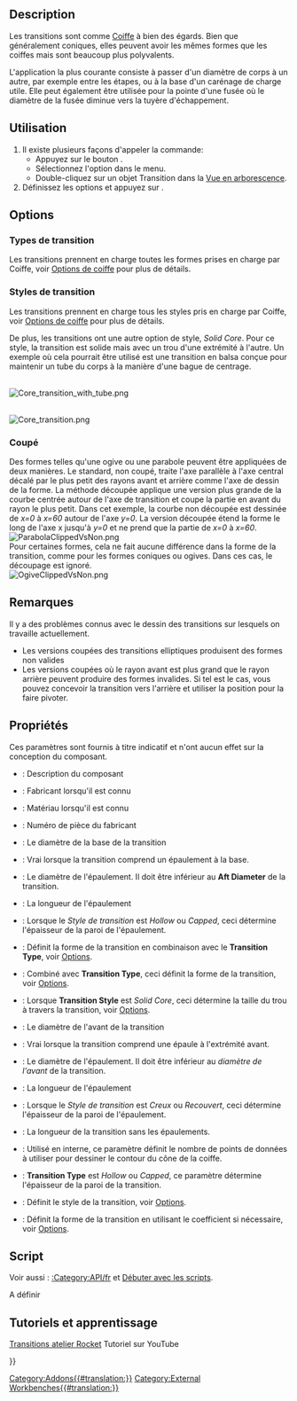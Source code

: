 <languages/>

{{Docnav/fr
|[[Rocket_NoseCone/fr|Coiffe]]
|[[Rocket_BodyTube/fr|Tube du corps]]
|[[Rocket_Workbench/fr|Atelier Rocket]]
|IconL=Rocket_NoseCone.svg
|IconR=Rocket_BodyTube.svg
|IconC=RocketWorkbench.svg
}}

{{GuiCommand/fr
|Name=Rocket Transition
|Name/fr=Rocket Transition
|MenuLocation=Rocket → Transition
|Workbenches=[[Rocket_Workbench/fr|Rocket]]
|Version=0.19
}}

== Description ==

Les transitions sont comme [[Rocket_NoseCone/fr|Coiffe]] à bien des égards. Bien que généralement coniques, elles peuvent avoir les mêmes formes que les coiffes mais sont beaucoup plus polyvalents.

L'application la plus courante consiste à passer d'un diamètre de corps à un autre, par exemple entre les étapes, ou à la base d'un carénage de charge utile. Elle peut également être utilisée pour la pointe d'une fusée où le diamètre de la fusée diminue vers la tuyère d'échappement.

== Utilisation ==

# Il existe plusieurs façons d'appeler la commande:
#* Appuyez sur le bouton {{Button|[[Image:Rocket_Transition.svg|16px]] [[Rocket_Transition/fr|Transition]]}}.
#* Sélectionnez l'option {{MenuCommand|Rocket  → [[Image:Rocket_Transition.svg|16px]] Transition}} dans le menu.
#* Double-cliquez sur un objet Transition dans la [[Tree_view/fr|Vue en arborescence]].
# Définissez les options et appuyez sur {{Button|OK}}.

== Options ==

=== Types de transition ===

Les transitions prennent en charge toutes les formes prises en charge par Coiffe, voir [[Rocket_NoseCone/fr#Options|Options de coiffe]] pour plus de détails.

=== Styles de transition ===

Les transitions prennent en charge tous les styles pris en charge par Coiffe, voir [[Rocket_NoseCone/fr#Options|Options de coiffe]] pour plus de détails.

De plus, les transitions ont une autre option de style, ''Solid Core''. Pour ce style, la transition est solide mais avec un trou d'une extrémité à l'autre. Un exemple où cela pourrait être utilisé est une transition en balsa conçue pour maintenir un tube du corps à la manière d'une bague de centrage.

<br>
[[File:Core_transition_with_tube.png]]
{{Caption|Transition avec épaulement arrière tenant un tube du corps}}

<br>
[[File:Core_transition.png]]
{{Caption|Transition avec épaulement arrière montrant le noyau interne}}

=== Coupé ===

Des formes telles qu'une ogive ou une parabole peuvent être appliquées de deux manières. Le standard, non coupé, traite l'axe parallèle à l'axe central décalé par le plus petit des rayons avant et arrière comme l'axe de dessin de la forme. La méthode découpée applique une version plus grande de la courbe centrée autour de l'axe de transition et coupe la partie en avant du rayon le plus petit. Dans cet exemple, la courbe non découpée est dessinée de ''x=0'' à ''x=60'' autour de l'axe ''y=0''. La version découpée étend la forme le long de l'axe x jusqu'à ''y=0'' et ne prend que la partie de ''x=0'' à ''x=60''.<br>

[[File:ParabolaClippedVsNon.png]]
{{Caption|Courbes coupées et non coupées pour une transition parabolique}}<br>

Pour certaines formes, cela ne fait aucune différence dans la forme de la transition, comme pour les formes coniques ou ogives. Dans ces cas, le découpage est ignoré.<br>

[[File:OgiveClippedVsNon.png]]
{{Caption|Courbes coupées et non coupées pour une transition en ogive}}<br>

== Remarques ==

Il y a des problèmes connus avec le dessin des transitions sur lesquels on travaille actuellement.
* Les versions coupées des transitions elliptiques produisent des formes non valides
* Les versions coupées où le rayon avant est plus grand que le rayon arrière peuvent produire des formes invalides. Si tel est le cas, vous pouvez concevoir la transition vers l'arrière et utiliser la position pour la faire pivoter.

== Propriétés ==

{{TitleProperty|Rocket Component}}

Ces paramètres sont fournis à titre indicatif et n'ont aucun effet sur la conception du composant.

* {{PropertyData|Description}} : Description du composant
* {{PropertyData|Manufacturer}} : Fabricant lorsqu'il est connu
* {{PropertyData|Material}} : Matériau lorsqu'il est connu
* {{PropertyData|Part Number}} : Numéro de pièce du fabricant

{{TitleProperty|Transition}}

* {{PropertyData|Aft Diameter}} : Le diamètre de la base de la transition
* {{PropertyData|Aft Shoulder}} : Vrai lorsque la transition comprend un épaulement à la base.
* {{PropertyData|Aft Shoulder Diameter}} : Le diamètre de l'épaulement. Il doit être inférieur au '''Aft Diameter''' de la transition.
* {{PropertyData|Aft Shoulder Length}} : La longueur de l'épaulement
* {{PropertyData|Aft Shoulder Thickness}} : Lorsque le ''Style de transition'' est ''Hollow'' ou ''Capped'', ceci détermine l'épaisseur de la paroi de l'épaulement.
* {{PropertyData|Clipped}} : Définit la forme de la transition en combinaison avec le '''Transition Type''', voir [[#Options|Options]].
* {{PropertyData|Coefficient}} : Combiné avec '''Transition Type''', ceci définit la forme de la transition, voir [[#Options|Options]].
* {{PropertyData|Core Diameter}} : Lorsque '''Transition Style''' est ''Solid Core'', ceci détermine la taille du trou à travers la transition, voir [[#Options|Options]].
* {{PropertyData|Fore Diameter}} : Le diamètre de l'avant de la transition
* {{PropertyData|Fore Shoulder}} : Vrai lorsque la transition comprend une épaule à l'extrémité avant.
* {{PropertyData|Fore Shoulder Diameter}} : Le diamètre de l'épaulement. Il doit être inférieur au ''diamètre de l'avant'' de la transition.
* {{PropertyData|Fore Shoulder Length}} : La longueur de l'épaulement
* {{PropertyData|Fore Shoulder Thickness}} : Lorsque le ''Style de transition'' est ''Creux'' ou ''Recouvert'', ceci détermine l'épaisseur de la paroi de l'épaulement.
* {{PropertyData|Length}} : La longueur de la transition sans les épaulements.
* {{PropertyData|Resolution}} : Utilisé en interne, ce paramètre définit le nombre de points de données à utiliser pour dessiner le contour du cône de la coiffe.
* {{PropertyData|Thickness}} : '''Transition Type''' est ''Hollow'' ou ''Capped'', ce paramètre détermine l'épaisseur de la paroi de la transition.
* {{PropertyData|Transition Style}} : Définit le style de la transition, voir [[#Options|Options]].
* {{PropertyData|Transition Type}} : Définit la forme de la transition en utilisant le coefficient si nécessaire, voir [[#Options|Options]].

==Script==

Voir aussi : [[:Category:API/fr]] et [[FreeCAD_Scripting_Basics/fr|Débuter avec les scripts]].

A définir

== Tutoriels et apprentissage ==

[https://youtu.be/O5Ze4MYAHNA Transitions atelier Rocket] Tutoriel sur YouTube


{{Docnav/fr
|[[Rocket_NoseCone/fr|Coiffe]]
|[[Rocket_BodyTube/fr|Tube du corps]]
|[[Rocket_Workbench/fr|Atelier Rocket]]
|IconL=Rocket_NoseCone.svg
|IconR=Rocket_BodyTube.svg
|IconC=RocketWorkbench.svg
}}

{{Userdocnavi{{#translation:}}}}
[[Category:Addons{{#translation:}}]]
[[Category:External Workbenches{{#translation:}}]]